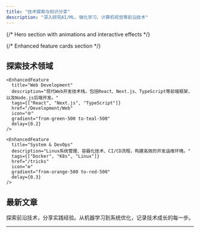 ---
title: "技术探索与知识分享"  
description: "深入研究AI/ML、强化学习、计算机视觉等前沿技术"
---



{/* Hero section with animations and interactive effects */}
<HeroSection />


{/* Enhanced feature cards section */}
<div className="max-w-6xl mx-auto px-6 py-20">
  <h2 className="text-4xl font-bold text-center mb-12 gradient-text">
    探索技术领域
  </h2>
  
  <div className="grid grid-cols-1 md:grid-cols-2 lg:grid-cols-3 gap-6 mb-20">
    <EnhancedFeature
      title="Machine Learning"
      description="深入探索机器学习算法，从基础的线性回归到复杂的深度神经网络，理解AI背后的数学原理。"
      tags={["PyTorch", "TensorFlow", "Scikit-learn"]}
      href="/Algorithm"
      icon="🤖"
      gradient="from-blue-500 to-cyan-500"
      delay={0.1}
    />
    
    <EnhancedFeature
      title="Web Development"
      description="现代Web开发技术栈，包括React、Next.js、TypeScript等前端框架，以及Node.js后端开发。"
      tags={["React", "Next.js", "TypeScript"]}
      href="/Development/Web"
      icon="🌐"
      gradient="from-green-500 to-teal-500"
      delay={0.2}
    />
    
    <EnhancedFeature
      title="System & DevOps"
      description="Linux系统管理、容器化技术、CI/CD流程，构建高效的开发运维环境。"
      tags={["Docker", "K8s", "Linux"]}
      href="/tricks"
      icon="⚙️"
      gradient="from-orange-500 to-red-500"
      delay={0.3}
    />
  </div>
</div>

## 最新文章

探索前沿技术，分享实践经验。从机器学习到系统优化，记录技术成长的每一步。

---
